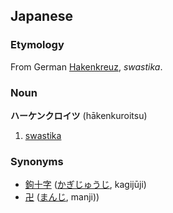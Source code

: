 ==Japanese==
===Etymology===
From German [[Hakenkreuz]], ''swastika''.
===Noun===
'''ハーケンクロイツ''' (hākenkuroitsu)

#[[swastika]]
===Synonyms===
*[[鉤十字]] ([[かぎじゅうじ]], kagijūji)
*[[卍]] ([[まんじ]], manji))